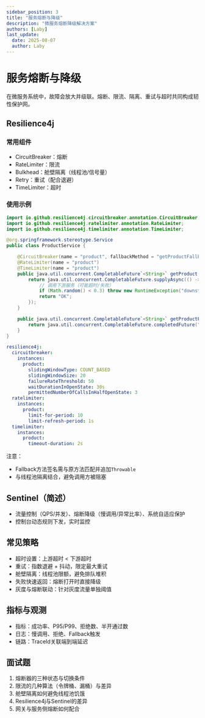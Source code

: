 ```yaml
---
sidebar_position: 3
title: "服务熔断与降级"
description: "微服务熔断降级解决方案"
authors: [Laby]
last_update:
  date: 2025-08-07
  author: Laby
---
```


# 服务熔断与降级

在微服务系统中，故障会放大并级联。熔断、限流、隔离、重试与超时共同构成韧性保护网。

## Resilience4j

### 常用组件
- CircuitBreaker：熔断
- RateLimiter：限流
- Bulkhead：舱壁隔离（线程池/信号量）
- Retry：重试（配合退避）
- TimeLimiter：超时

### 使用示例

```java
import io.github.resilience4j.circuitbreaker.annotation.CircuitBreaker;
import io.github.resilience4j.ratelimiter.annotation.RateLimiter;
import io.github.resilience4j.timelimiter.annotation.TimeLimiter;

@org.springframework.stereotype.Service
public class ProductService {

    @CircuitBreaker(name = "product", fallbackMethod = "getProductFallback")
    @RateLimiter(name = "product")
    @TimeLimiter(name = "product")
    public java.util.concurrent.CompletableFuture`<String>` getProduct(String id) {
        return java.util.concurrent.CompletableFuture.supplyAsync(() -> {
            // 调用下游服务（可能超时/失败）
            if (Math.random() < 0.3) throw new RuntimeException("downstream error");
            return "OK";
        });
    }

    public java.util.concurrent.CompletableFuture`<String>` getProductFallback(String id, Throwable ex) {
        return java.util.concurrent.CompletableFuture.completedFuture("FALLBACK");
    }
}
```

```yaml
resilience4j:
  circuitbreaker:
    instances:
      product:
        slidingWindowType: COUNT_BASED
        slidingWindowSize: 20
        failureRateThreshold: 50
        waitDurationInOpenState: 30s
        permittedNumberOfCallsInHalfOpenState: 3
  ratelimiter:
    instances:
      product:
        limit-for-period: 10
        limit-refresh-period: 1s
  timelimiter:
    instances:
      product:
        timeout-duration: 2s
```

注意：
- Fallback方法签名需与原方法匹配并追加`Throwable`
- 与线程池隔离结合，避免调用方被阻塞

## Sentinel（简述）

- 流量控制（QPS/并发）、熔断降级（慢调用/异常比率）、系统自适应保护
- 控制台动态规则下发，实时监控

## 常见策略

- 超时设置：上游超时 < 下游超时
- 重试：指数退避 + 抖动，限定最大重试
- 舱壁隔离：线程池限额，避免排队堆积
- 失败快速返回：熔断打开时直接降级
- 灰度与熔断联动：针对灰度流量单独阈值

## 指标与观测

- 指标：成功率、P95/P99、拒绝数、半开通过数
- 日志：慢调用、拒绝、Fallback触发
- 链路：TraceId关联端到端延迟

## 面试题

1. 熔断器的三种状态与切换条件
2. 限流的几种算法（令牌桶、漏桶）与差异
3. 舱壁隔离如何避免线程池饥饿
4. Resilience4j与Sentinel的差异
5. 网关与服务侧熔断如何配合 